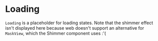 

<Meta title="Components/Loading" component={BoxLoader} />


# Loading

`Loading` is a placeholder for loading states. Note that the shimmer effect isn't displayed here because web doesn't support an alternative for `MaskView`, which the Shimmer component uses :'(

<Canvas>
  <Story name="default" args={{}}>
    <BoxLoader />
  </Story>
</Canvas>

<Canvas>
  <Story name="header" args={{}}>
    <HeaderLoader />
  </Story>
</Canvas>

<ArgsTable story="default" />